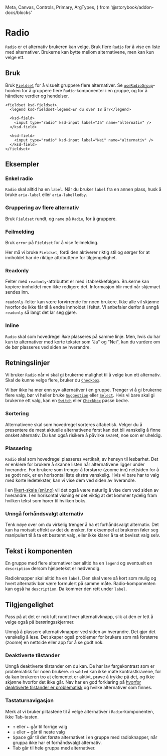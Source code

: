   Meta,
  Canvas,
  Controls,
  Primary,
  ArgTypes,
} from '@storybook/addon-docs/blocks'

<Meta of={RadioStories} />

# Radio

`Radio` er et alternativ brukeren kan velge. Bruk flere `Radio` for å vise en liste med alternativer. Brukerne kan bytte mellom alternativene, men kan kun velge ett.

<Primary />
<Controls />

## Bruk

Bruk [`Fieldset`](/docs/komponenter-fieldset--docs) for å visuelt gruppere flere alternativer.
Se [`useRadioGroup`](/docs/utilities-useradiogroup--docs)-hooken for å gruppere flere `Radio`-komponenter i en gruppe, og for å håndtere verdier og hendelser.

```tsx
<fieldset ksd-fieldset>
  <legend ksd-fieldset-legend>Er du over 18 år?</legend>

  <ksd-field>
    <input type="radio" ksd-input label="Ja" name="alternativ" />
  </ksd-field>

  <ksd-field>
    <input type="radio" ksd-input label="Nei" name="alternativ" />
  </ksd-field>
</fieldset>
```

## Eksempler

### Enkel radio

`Radio` skal alltid ha en `label`. Når du bruker `label` fra en annen plass, husk å bruke `aria-label` eller `aria-labelledby`.

<Canvas of={RadioStories.AriaLabel} />

### Gruppering av flere alternativ

Bruk `Fieldset` rundt, og `name` på `Radio`, for å gruppere.

<Canvas of={RadioStories.Group} />

### Feilmelding

Bruk `error` på `Fieldset` for å vise feilmelding.

Her må vi bruke `Fieldset`, fordi den aktiverer riktig stil og sørger for at innholdet har de riktige attributtene for tilgjengelighet.

<Canvas of={RadioStories.WithError} />

### Readonly

Felter med `readonly`-attributtet er med i tabrekkefølgen. Brukerne kan kopiere innholdet men ikke redigere det. Informasjon blir med når skjemaet sendes inn.

`readonly`-felter kan være forvirrende for noen brukere. Ikke alle vil skjønne hvorfor de ikke får til å endre innholdet i feltet. Vi anbefaler derfor å unngå `readonly` så langt det lar seg gjøre.

<Canvas of={RadioStories.ReadOnly} />

### Inline

`Radio` skal som hovedregel _ikke_ plasseres på samme linje. Men, hvis du har kun to alternativer med korte tekster som "Ja" og "Nei", kan du vurdere om de bør plasseres ved siden av hverandre.

<Canvas of={RadioStories.Inline} />

## Retningslinjer

Vi bruker `Radio` når vi skal gi brukerne mulighet til å velge kun ett alternativ. Skal de kunne velge flere, bruker du [`Checkbox`](/docs/komponenter-checkbox--docs).

Vi bør ikke ha mer enn syv alternativer i en gruppe. Trenger vi å gi brukerne flere valg, bør vi heller bruke [`Suggestion`](/docs/komponenter-suggestion--docs) eller [`Select`](/docs/komponenter-select--docs). Hvis vi bare skal gi brukerne ett valg, kan en [`Switch`](/docs/komponenter-switch--docs) eller [`Checkbox`](/docs/komponenter-checkbox--docs) passe bedre.

### Sortering

Alternativene skal som hovedregel sorteres alfabetisk. Velger du å presentere de mest aktuelle alternativene først kan det bli vanskelig å finne ønsket alternativ. Du kan også risikere å påvirke svaret, noe som er uheldig.

### Plassering

`Radio` skal som hovedregel plasseres vertikalt, av hensyn til lesbarhet. Det er enklere for brukere å skanne listen når alternativene ligger under hverandre. For brukere som trenger å forstørre (zoome inn) nettsiden for å se godt nok, er en horisontal liste ekstra vanskelig. Hvis vi bare har to valg med korte ledetekster, kan vi vise dem ved siden av hverandre.

I en [likert-skala (snl.no)](https://snl.no/Likert-skala) vil det også være naturlig å vise dem ved siden av hverandre. I en horisontal visning er det viktig at det kommer tydelig fram hvilken tekst som hører til hvilken boks.

### Unngå forhåndsvalgt alternativ

Tenk nøye over om du virkelig trenger å ha et forhåndsvalgt alternativ. Det kan ha motsatt effekt av det du ønsker, for eksempel at brukeren føler seg manipulert til å ta ett bestemt valg, eller ikke klarer å ta et bevisst valg selv.

## Tekst i komponenten

En gruppe med flere alternativer bør alltid ha en `legend` og eventuelt en `description` dersom hjelpetekst er nødvendig.

Radioknapper skal alltid ha en `label`. Den skal være så kort som mulig og hvert alternativ bør være formulert på samme måte. Radio-komponenten kan også ha `description`. Da kommer den rett under `label`.

## Tilgjengelighet

Pass på at det er nok luft rundt hver alternativknapp, slik at den er lett å velge også på berøringsskjermer.

Unngå å plassere alternativknapper ved siden av hverandre. Det gjør det vanskelig å lese. Det skaper også problemer for brukere som må forstørre (zoome) en nettside eller app for å se godt nok.

### Deaktiverte tilstander

Unngå deaktiverte tilstander om du kan. De har lav fargekontrast som er problematisk for noen brukere. `disabled` kan ikke møte kontrastkravene, for da kan brukeren tro at elementet er aktivt, prøve å trykke på det, og ikke skjønne hvorfor det ikke går. Nav har en god forklaring på [hvorfor deaktiverte tilstander er problematisk](https://aksel.nav.no/god-praksis/artikler/deaktiverte-tilstander) og hvilke alternativer som finnes.

### Tastaturnavigasjon

Merk at vi bruker piltastene til å velge alternativer i `Radio`-komponenten, ikke Tab-tasten.

- <kbd data-icon>↑</kbd> eller <kbd data-icon>←</kbd> går til forrige valg
- <kbd data-icon>↓</kbd> eller <kbd data-icon>→</kbd> går til neste valg
- <kbd>Space</kbd> går til det første alternativet i en gruppe med radioknapper,
  når gruppa ikke har et forhåndsvalgt alternativ.
- <kbd>Tab</kbd> går til hele gruppa med alternativer.
